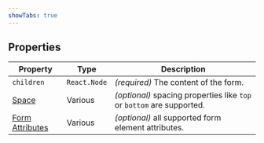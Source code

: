 ```yaml
---
showTabs: true
---
```


## Properties

| Property                                                                                     | Type         | Description                                                           |
| -------------------------------------------------------------------------------------------- | ------------ | --------------------------------------------------------------------- |
| `children`                                                                                   | `React.Node` | _(required)_ The content of the form.                                 |
| [Space](/uilib/components/space/properties)                                                  | Various      | _(optional)_ spacing properties like `top` or `bottom` are supported. |
| [Form Attributes](https://developer.mozilla.org/en-US/docs/Web/HTML/Element/form#attributes) | Various      | _(optional)_ all supported form element attributes.                   |
